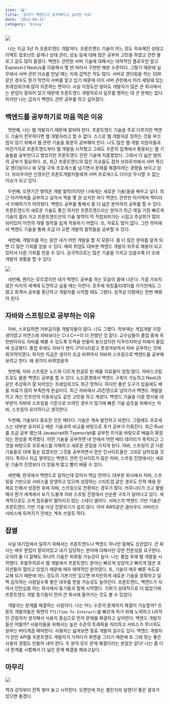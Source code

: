 ```yaml
---
icon: '💻'
title: '갑자기 백엔드가 공부해지고 싶어진 이유'
date: '2022-04-12'
category: 'Essay'
---
```

![](./images/Castle.png)

&nbsp; 나는 지금 3년 차 프론트엔드 개발자다. 프론트엔드 기술이 어느 정도 익숙해진 상태고 리액트 컴포넌트 설계나 상태 관리, 성능 등에 대해 많은 공부와 고민을 하였고 관련 블로그 글도 많이 올렸다. 백엔드 관련한 서버 기술에 대해서는 대략적인 플로우만 알고 Express나 NestJs를 이용해서 몇 번 따라서 구현만 해본 수준이다. 그렇기 때문에 실무에서 서버 관련 이슈를 만날 때는 지레 겁먹은 적도 많다. 서버로 렌더링을 하는 SSR 같은 경우도 뭔가 막연히 서버를 알고 있기 때문에 이미 서버 관련해서 미리 세팅돼 있는 프레임워크에 많이 의존하는 편이다. 사실 이정도만 알아도 개발자가 많은 큰 회사에서는 분업이 잘되어 있기 때문에 프론트엔드 개발자로서 실무를 행하는 데 큰 문제는 없다. 하지만 나는 갑자기 백엔드 관련 공부를 하고 싶어졌다.

## 백엔드를 공부하기로 마음 먹은 이유

&nbsp; 첫번째, 나는 웹 개발자기 때문에 알아야 한다. 프론트엔드 기술을 주로 다루지만 백엔드 기술이 전무하다면 웹 개발자라고 할 수 없다.  스스로 웹 개발자로 칭하는 것을 부끄럽지 않기 위해서 웹 관련 기술을 충분히 공부해야 한다. 나도 많은 웹 개발 지원자들과 마찬가지로 프론트엔드부터 웹 개발을 시작했고 그래도 꾸준히 업계에서 통용되는 웹 기술들을 공부한다고 했었지만 프론트엔드 관련 기술에 치중했었다. 그래서 더 넓은 범위의 공부가 필요하다. 또, 최근 프론트엔드의 많은 이슈들도 점차 브라우저에서 서버 쪽으로 렌더링이나 뷰 모델 구축 프로세스를 넘기면서 문제를 해결하려는 경향을 보이고 있다. 브라우저만 신경쓰던 프론트개발자들에게 서버 프로세스도 더이상 무시할 수 없는 이슈가 되고 있다.

&nbsp; 두번째, 오랜기간 쌓여온 개발 철학(이지만 나에게는 새로운 기술)들을 배우고 싶다. 최근 아키텍쳐를 공부하고 싶어서 책을 몇 권 샀지만 죄다 백엔드 관련한 아키텍쳐 책이라서 이해하기가 어려웠다. 백엔드 공부를 통해서 좀 더 넓은 분야까지 공부를 할 수 있다. 프론트엔드의 새로운 기술도 좋긴 하지만 프론트엔드라는 분야가 최근 제일 가장 빠르게 기술이 흘러 가고 프론트엔드만의 기술 철학이 막 적립되어가는 시점고 추상화가 많이 되어있어 이전의 개발 철학을 쉽게 적용하기 어렵다. 또, 자료도 많이 없다. 그런 의미에서 백엔드 기술을 통해 조금 더 오랜 개발의 철학들을 공부할 수 있다.

&nbsp; 세번째, 개발자를 하는 동안 내가 어떤 개발을 할 지 모른다.  좀 더 많은 분야를 알게 되면 더 많은 기회를 얻을 수 있다. 해외 취업도 대부분 백엔드 개발자 위주로 채용이 되고 있어서 다른 기회를 얻을 수 있다. 궁극적으로는 많은 기술을 가지고 있을수록 더 오래 개발자 생활을 할 수 있다.

![](./images/backendBrain.png)

&nbsp; 네번째, 왠지는 모르겠지만 내가 백엔드 공부를 하는 모습이 꿈에 나온다. 가끔 가보지 않은 미지의 세계에 도전하고 싶을 때는 이런다. 호주에 워킹홀리데이를 가기전에도 그랬고 회계사 공부를 중단하고 개발자를 시작할 때도 그랬다. 성격상 이럴때는 한번 해봐야 된다.

## 자바와 스프링으로 공부하는 이유

&nbsp; 자바, 스프링하면 거부감이들 개발자들이 많다. 나도 그랬다. 학부때는 게임개발 지망생이였고 자연스레 자바보다는 C나 C++이 더 친했던 것 같다. 교수님들이 졸업 중에 꼭한번이라도 자바를 해볼 수 있도록 트랙을 만들어 놓으셨지만 미꾸라지마냥 피해서 졸업에 성공했다. 졸업 후에도 자바가 왠지 구닥다리같고 못생겨보여서 자바 공부하는 것에 회의적이였다. 하지만 지금은 생각이 조금 바뀌어서 자바와 스프링으로 백엔드를 공부해보려고 한다. 왜 생각이 바뀌었을까

&nbsp; 첫번째, 자바 스프링은 노드와 다르게 한글로 된 배울 자료들이 엄청 많다. 자바스크립트로도 물론 백엔드 공부를 할 수 있다. 노드환경에서 백엔드 구축이 가능하고 NestJS 같은 추상화가 잘 되어있는 프레임워크도 최근 핫하다. 하지만 좋은 도구가 있음에도 배울 자료가 많이 부족한게 현실이다. 최근 자바에서 JS진영으로 넘어가서 백엔드 개발을 하고 계신 인프런의 이동욱님도 같은 고민을 하고 계셨다. 백엔드 기술을 다룬 명서들 대부분이 자바와 스프링을 기준으로 쓰여진 경우가 많기에 빠른 기술 습득을 위해서는 자바, 스프링이 유리하다고 생각한다.

&nbsp; 두번째, 기술보다 중요한 것은 메타다. 기술은 계속 발전하고 바뀐다. 그럼에도 프로세스는 대부분 유지되고 배운 기술과의 비교를 바탕으로 추가 공부가 이뤄진다. 최근 Rust를 조금 공부 했는데 Javascript와 Typescript를 공부한 지식을 바탕으로 배움이 확장되는 현상을 목격했다. 어떤 기술을 공부하면 내 안에서 어떤 메타 데이터가 축적되고 그것을 바탕으로 프로세스를 이해하고 새로운 관점을 가지게 된다. 자바, 스프링이 곧 다른 기술들로 대체 될순 있겠지만 그것을 공부하면서 얻은 인사이트들은 그대로 남아있을 것이다. 특히나 지금 쌓여있는 백엔드 관련 인사이트가 많은 자바, 스프링 진영에서는 새로운 기술의 진영보다 더 얻을게 많고 빨리 배울 수 있다.

&nbsp; 세번째, 한국에서 백엔드로 일하는데 있어서 핵심 언어다. 대부분 회사에서 자바, 스프링을 기반으로 서비스를 운영하고 있으며 성장하는 스타트업 같은 경우도 인력 채용 문제로 인해서 성장한 후에 자바, 스프링으로 전환하는 경우가 많다. 커뮤니티가 크고 활발해서 뭔가 세계에서 보기 드물게 자바 스프링 진영에서 선순환 구조가 일어나고 있다. 세계적으로도 크게 점유율이 떨어지지 않는 스테디 셀러다. 서비스의 백엔드 기반 기술은 프론트엔드 기반 기술 마냥 전환되기가 쉽지 않다. 아마 AWS같은 클라우드 서버리스 서비스에 뒤쳐지기 전에는 계속 쓰일듯 하다. 

## 잡썰

&nbsp; 사실 대기업에서 일하기 위해서는 프론트엔드나 백엔드 하나만 잘해도 상관없다. 큰 회사는 매우 분업이 잘되어있고 내가 담당하는 분야에 대해서만 강한 전문성을 요구한다. 오히려 둘 다 잘해도 하나의 기술은 퇴화될 가능성이 높다. 나는 졸업 후에 웹 개발을 시작했다. 후발주자로서 웹 개발에서 프론트엔드 분야는 빠르게 성장하고 빠르게 많은 포지션들이 열리고 있었기 때문에 매우 매력적인 분야였다. 또, 기술이 매우 빠른 속도로 교체 되기 때문에 어느 정도의 기본기만 있으면 부지런하게 새로운 기술을 정확하고 일찍 습득하는 사람일수록 좋은 대우를 받을 가능성도 높아진다. 프론트엔드, 백엔드가 섞여서 인턴십을 하는 회사에서 동기들과 함께 시작했다. 기회가 상대적으로 더 많았기에 프론트엔드 개발 동기들이 먼저 큰 회사에 들어가는 것도 볼 수 있었다.

&nbsp; 개발자는 문제를 해결하는 사람이다. 나는 어느 수준의 문제까지 해결이 가능할까? 프론트 개발자들은 화면의 `TTI(Time To Interact)`를 빠르게 하기 위해 노력하고 UX적인 관점까지 생각해서 사용자 중심으로 먼저 문제를 해결하고 싶어한다. 백엔드 개발자들은 어떨까? 사용자들을 위해서는 높은 수준의 트래픽을 처리하고 서비스가 무너져도 일부는 버티게끔 해야한다. 사용자는 넓게보면 동료 개발자 일수도 있다. 백엔드 개발자가 만든 API를 프론트엔드 개발자가 가져다가 화면을 그리기 때문에 또 그에 맞는 좋은 사용자 경험도 만들어 내야 한다. 두 분야 모두 문제 해결이라는 본질은 같다! 나는 좀 더 내 한계를 시험해서 더 넓은 문제 해결을 해보고싶다.

## 마무리

![](./images/books.png)

책과 강의부터 잔뜩 쌓아 놓고 시작한다. 오랜만에 하는 챌린지라 설렌다! 좋은 결과가 있으면 좋겠다.
